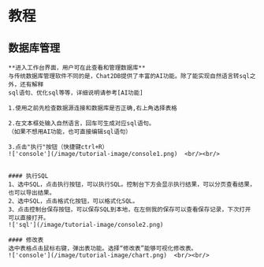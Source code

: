 # 教程

## 数据库管理

    **进入工作台界面，用户可在此查看和管理数据库**  
    与传统数据库管理软件不同的是，Chat2DB提供了丰富的AI功能。除了能实现自然语言转sql之外，还有解释
    sql语句、优化sql等等，详细说明请参考[AI功能]

    1.使用之前先检查数据源连接和数据库是否正确,右上角选择表格  

    2.在文本框处输入自然语言，回车可生成对应sql语句。  
    （如果不想用AI功能，也可直接编辑sql语句）  

    3.点击"执行"按钮（快捷键ctrl+R）  
    !['console'](/image/tutorial-image/console1.png)  <br/><br/>
    

    #### 执行SQL
    1、选中SQL，点击执行按钮，可以执行SQL。控制台下方会显示执行结果，可以分页查看结果，也可以导出结果。  
    2、选中SQL，点击格式化按钮，可以格式化SQL。  
    3、点击控制台保存按钮，可以保存SQL到本地，在左侧我的保存可以查看保存记录，下次打开可以直接打开。  
    !['sql'](/image/tutorial-image/console2.png)

    #### 修改表
    选中表格点击鼠标右键，弹出表功能。选择“修改表”能够可视化修改表。
    !['console'](/image/tutorial-image/chart.png)  <br/><br/>